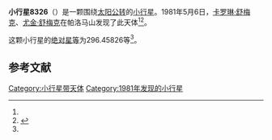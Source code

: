 {{Infobox planet
| bgcolour = #FFFFC0
| name = 8326 Paulkling
| symbol = 
| image = 
| caption = 
| discovery = yes
| discovery_ref = 
| discoverer = [[卡罗琳·舒梅克|卡罗琳·舒梅克]]、[[尤金·舒梅克|尤金·舒梅克]]
| discovery_site = [[帕洛马山|帕洛马山]] 
| discovered = 1981年5月6日
| designations = yes
| mp_name = 
| named_after = 
| alt_names = 1981 JS2/ 1989 SH9
| mp_category = [[主带小行星|主带小行星]]
| orbit_ref = <ref name="a">[http://ssd.jpl.nasa.gov/sbdb.cgi?sstr=8326 8326 Paulkling] {{Wayback|url=http://ssd.jpl.nasa.gov/sbdb.cgi?sstr=8326 |date=20201124031450 }}，小行星數據庫瀏覽器（JPL Small-Body Database Browser）－[[美国国家航空航天局|美国国家航空航天局]]喷气推进实验室</ref>
| epoch = 2456400.5 (2013年4月18日更新)
| aphelion = {{convert|2.8741010|AU|km|3|abbr=on|lk=out}}
| perihelion = {{convert|1.9090452|AU|km|3|abbr=on}}
| semimajor = {{convert|2.3915731|AU|km|3|abbr=on}}
| eccentricity = 0.2017617
| period = 1350.902217 [[日|日]]<br />3.7[[儒略年|儒略年]]
| avg_speed = 
| inclination = 2.14278
| asc_node = 359.65250
| mean_anomaly = 
| arg_peri = 296.45826
| satellites = 
| physical_characteristics = yes
| dimensions = 
| mass = 
| density = 
| surface_grav = 
| escape_velocity = 
| sidereal_day = 
| axial_tilt = 
| pole_ecliptic_lat = 
| pole_ecliptic_lon = 
| albedo = 
| temperatures= 
| temp_name1 = 
| mean_temp_1 = 
| max_temp_1 = 
| temp_name2 = 
| max_temp_2 = 
| spectral_type = 
| abs_magnitude = 296.45826
}}

'''小行星8326'''（{{lang-en|8326 Paulkling}}）是一颗围绕[[太阳|太阳]][[公转|公转]]的[[小行星|小行星]]。1981年5月6日，[[卡罗琳·舒梅克|卡罗琳·舒梅克]]、[[尤金·舒梅克|尤金·舒梅克]]在帕洛马山发现了此天体<ref name="a" /><ref>{{cite news|title=小行星列表|url=http://cfa-www.harvard.edu/iau/lists/NumberedMPs.txt|accessdate=2013-07-08|newspaper=哈佛大学|archive-date=2008-05-17|archive-url=https://web.archive.org/web/20080517010638/http://cfa-www.harvard.edu/iau/lists/NumberedMPs.txt|dead-url=no}}</ref>。

这颗小行星的[[绝对星等|绝对星等]]为296.45826等<ref name="a" />。

==参考文献==
{{reflist}}
{{Minor Planet Number|[[小行星8325|小行星8325]]|[[小行星8327|小行星8327]]}}

{{小天体}}

[[Category:小行星带天体|Category:小行星带天体]]
[[Category:1981年发现的小行星|Category:1981年发现的小行星]]

{{asteroid-stub}}